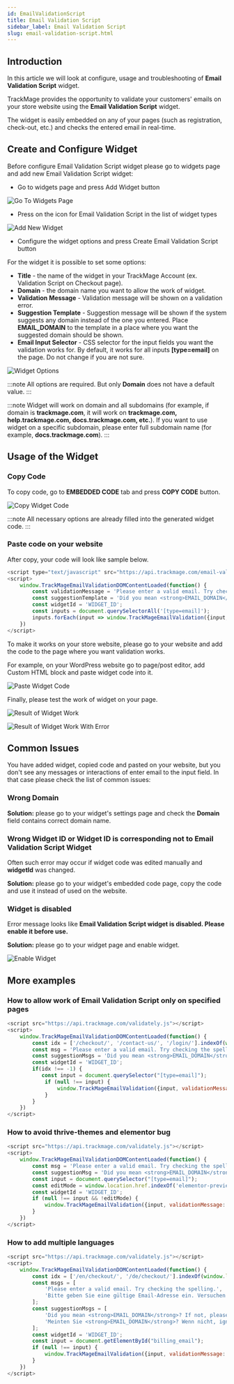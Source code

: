```yaml
---
id: EmailValidationScript
title: Email Validation Script
sidebar_label: Email Validation Script
slug: email-validation-script.html
---
```


## Introduction

<p>In this article we will look at configure, usage and troubleshooting of <strong>Email Validation Script</strong> widget.</p>
<p>TrackMage provides the opportunity to validate your customers' emails on your store website using the <strong>Email Validation Script</strong> widget.</p>
<p>The widget is easily embedded on any of your pages (such as registration, check-out, etc.) and checks the entered email in real-time.</p>

## Create and Configure Widget

<p>Before configure Email Validation Script widget please go to widgets page and add new Email Validation Script widget:</p>

- Go to widgets page and press Add Widget button

![Go To Widgets Page](../../src/img/EmailValidationScript/add-new-widget.png)

- Press on the icon for Email Validation Script in the list of widget types

![Add New Widget](../../src/img/EmailValidationScript/select-email-validation-widget.png)

- Configure the widget options and press Create Email Validation Script button

For the widget it is possible to set some options:
- **Title** - the name of the widget in your TrackMage Account (ex. Validation Script on Checkout page).
- **Domain** - the domain name you want to allow the work of widget.
- **Validation Message** - Validation message will be shown on a validation error.
- **Suggestion Template** - Suggestion message will be shown if the system suggests any domain instead of the one you entered. Place **EMAIL_DOMAIN** to the template in a place where you want the suggested domain should be shown.
- **Email Input Selector** - CSS selector for the input fields you want the validation works for. By default, it works for all inputs **[type=email]** on the page. Do not change if you are not sure.

![Widget Options](../../src/img/EmailValidationScript/configure-widget.png)

:::note
All options are required. But only **Domain** does not have a default value.
:::

:::note
Widget will work on domain and all subdomains (for example, if domain is **trackmage.com**, it will work on **trackmage.com, help.trackmage.com, docs.trackmage.com, etc.**).
If you want to use widget on a specific subdomain, please enter full subdomain name (for example, **docs.trackmage.com**).
:::

## Usage of the Widget

### Copy Code

To copy code, go to **EMBEDDED CODE** tab and press **COPY CODE** button.

![Copy Widget Code](../../src/img/EmailValidationScript/copy-code.png)

:::note
All necessary options are already filled into the generated widget code.
:::

### Paste code on your website

After copy, your code will look like sample below.

```javascript
<script type="text/javascript" src="https://api.trackmage.com/email-validation.js"></script>
<script>
    window.TrackMageEmailValidationDOMContentLoaded(function() {
        const validationMessage = 'Please enter a valid email. Try checking the spelling.';
        const suggestionTemplate = 'Did you mean <strong>EMAIL_DOMAIN</strong>? If not, please ignore this message.';
        const widgetId = 'WIDGET_ID';
        const inputs = document.querySelectorAll('[type=email]');
        inputs.forEach(input => window.TrackMageEmailValidation({input, validationMessage, suggestionTemplate, widgetId}));
    })
</script>
```

To make it works on your store website, please go to your website and add the code to the page where you want validation works.

For example, on your WordPress website go to page/post editor, add Custom HTML block and paste widget code into it.

![Paste Widget Code](../../src/img/EmailValidationScript/paste-to-wp.png)

Finally, please test the work of widget on your page.

![Result of Widget Work](../../src/img/EmailValidationScript/result-success.png)

![Result of Widget Work With Error](../../src/img/EmailValidationScript/result-with-error.png)

## Common Issues

You have added widget, copied code and pasted on your website, but you don't see any messages or interactions of enter email to the input field.
In that case please check the list of common issues:

### Wrong Domain

**Solution:** please go to your widget's settings page and check the **Domain** field contains correct domain name.

### Wrong Widget ID or Widget ID is corresponding not to Email Validation Script Widget

Often such error may occur if widget code was edited manually and **widgetId** was changed.

**Solution:** please go to your widget's embedded code page, copy the code and use it instead of used on the website.

### Widget is disabled

Error message looks like **Email Validation Script widget is disabled. Please enable it before use.**

**Solution:** please go to your widget page and enable widget.

![Enable Widget](../../src/img/EmailValidationScript/enable-widget.png)

## More examples

### How to allow work of Email Validation Script only on specified pages

```javascript
<script src="https://api.trackmage.com/validately.js"></script>
<script>
    window.TrackMageEmailValidationDOMContentLoaded(function() {
        const idx = ['/checkout/', '/contact-us/', '/login/'].indexOf(window.location.pathname);
        const msg = 'Please enter a valid email. Try checking the spelling.';
        const suggestionMsgs = 'Did you mean <strong>EMAIL_DOMAIN</strong>? If not, please ignore this message.';
        const widgetId = 'WIDGET_ID';
        if(idx !== -1) {
           const input = document.querySelector("[type=email]");
            if (null !== input) {
                window.TrackMageEmailValidation({input, validationMessage: msg, suggestionTemplate: suggestionMsg, widgetId});
            }
        }
    })
</script>
```

### How to avoid thrive-themes and elementor bug

```javascript
<script src="https://api.trackmage.com/validately.js"></script>
<script>
    window.TrackMageEmailValidationDOMContentLoaded(function() {
        const msg = 'Please enter a valid email. Try checking the spelling.';
        const suggestionMsg = 'Did you mean <strong>EMAIL_DOMAIN</strong>? If not, please ignore this message.';
        const input = document.querySelector("[type=email]");
        const editMode = window.location.href.indexOf('elementor-preview=') !== -1;
        const widgetId = 'WIDGET_ID';
        if (null !== input && !editMode) {
            window.TrackMageEmailValidation({input, validationMessage: msg, suggestionTemplate: suggestionMsg, widgetId});
        }
    })
</script>
```

### How to add multiple languages

```javascript
<script src="https://api.trackmage.com/validately.js"></script>
<script>
    window.TrackMageEmailValidationDOMContentLoaded(function() {
        const idx = ['/en/checkout/', '/de/checkout/'].indexOf(window.location.pathname);
        const msgs = [
            'Please enter a valid email. Try checking the spelling.',
            'Bitte geben Sie eine gültige Email-Adresse ein. Versuchen Sie, die Rechtschreibung zu überprüfen.',
        ];
        const suggestionMsgs = [
            'Did you mean <strong>EMAIL_DOMAIN</strong>? If not, please ignore this message.',
            'Meinten Sie <strong>EMAIL_DOMAIN</strong>? Wenn nicht, ignorieren Sie diese Nachricht bitte.',
        ];
        const widgetId = 'WIDGET_ID';
        const input = document.getElementById("billing_email");
        if (null !== input) {
            window.TrackMageEmailValidation({input, validationMessage: msgs[idx], suggestionTemplate: suggestionMsgs[idx], widgetId});
        }
    })
</script>
```





